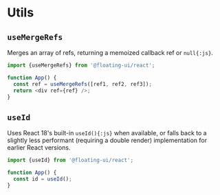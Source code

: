 # Utils

## `useMergeRefs`

Merges an array of refs, returning a memoized callback ref or
`null{:js}`.

```js
import {useMergeRefs} from '@floating-ui/react';

function App() {
  const ref = useMergeRefs([ref1, ref2, ref3]);
  return <div ref={ref} />;
}
```

## `useId`

Uses React 18's built-in `useId(){:js}` when available, or falls
back to a slightly less performant (requiring a double render)
implementation for earlier React versions.

```js
import {useId} from '@floating-ui/react';

function App() {
  const id = useId();
}
```
